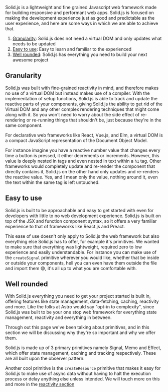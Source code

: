 
<Title>Why Solid?</Title>

Solid.js is a lightweight and fine grained Javascript web framework made for building responsive and performant web apps. Solid.js is focused on making the development experience just as good and predictable as the user experience, and here are some ways in which we are able to achieve that.

1. [Granularity](#granularity): Solid.js does not need a virtual DOM and only updates what needs to be updated
2. [Easy to use](#easy-to-use): Easy to learn and familiar to the experienced
3. [Well rounded](#well-rounded): Solid.js has everything you need to build your next awesome project 

## Granularity 

Solid.js was built with fine-grained reactivity in mind, and therefore makes no use of a virtual DOM but instead makes use of a compiler. With the implementation of setup functions, Solid.js is able to track and update the reactive parts of your components, giving Solid.js the ability to get rid of the Virtual DOM and any other complex rendering techniques that might come along with it. So you won't need to worry about the side effect of re-rendering or re-running things that shouldn't be, just because they're in the same component.

<Aside>
  For declarative web frameworks like React, Vue.js, and Elm, a virtual DOM is a
  compact JavaScript representation of the Document Object Model.
</Aside>

For instance imagine you have a reactive number value that changes every time a button is pressed, it either decrements or increments. However, this value is deeply nested in tags and even nested in text within a `h1` tag. Other frameworks would completely update and re-render the component that directly contains it, Solid.js on the other hand only updates and re-renders the reactive value. Yes, and I mean only the value, nothing around it, even the text within the same tag is left untouched.

## Easy to use

Solid.js is built to be approachable and easy to get started with even for developers with little to no web development experience. Solid.js is built on top of the JSX and function component syntax, so it offers a very familiar experience to that of frameworks like React.js and Preact.

This ease of use doesn't only apply to Solid.js the web framework but also everything else Solid.js has to offer, for example it's primitives. We wanted to make sure that everything was lightweight, required zero to low experience and easily understandable. For instance you can make use of the `createSignal` primitive wherever you would like, whether that be inside or outside your components, hell you can even have them outside the file and import them 😅, it's all up to what you are comfortable with.

## Well rounded

With Solid.js everything you need to get your project started is built in, offering features like state management, data-fetching, caching, reactivity and more. Like the folks at Astro would say "opt-in to complexity", since Solid.js was built to be your one stop web framework for everything state management, reactivity and everything in between.

Through out this page we've been talking about primitives, and in this section we will be discussing why they're so important and why we offer them.

Solid.js is made up of 3 primary primitives namely Signal, Memo and Effect, which offer state management, caching and tracking respectively. These are all built upon the observer pattern.

Another cool primitive is the `createResource` primitive that makes it easy for Solid.js to make use of async data without having to halt the execution process or delay anything else unless intended. We will touch more on this and more in the [reactivity section](TODO)